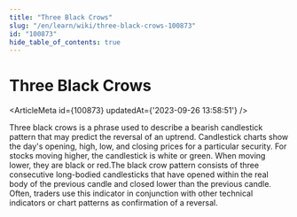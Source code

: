 ```yaml
---
title: "Three Black Crows"
slug: "/en/learn/wiki/three-black-crows-100873"
id: "100873"
hide_table_of_contents: true
---
```



# Three Black Crows

<ArticleMeta id={100873} updatedAt={'2023-09-26 13:58:51'} />
<div className='border-solid border-b border-t-0 my-4 border-[var(--ifm-color-gray-300)]' />

Three black crows is a phrase used to describe a bearish candlestick pattern that may predict the reversal of an uptrend. Candlestick charts show the day's opening, high, low, and closing prices for a particular security. For stocks moving higher, the candlestick is white or green. When moving lower, they are black or red.The black crow pattern consists of three consecutive long-bodied candlesticks that have opened within the real body of the previous candle and closed lower than the previous candle. Often, traders use this indicator in conjunction with other technical indicators or chart patterns as confirmation of a reversal.
